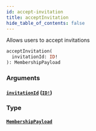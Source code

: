 ```yaml
---
id: accept-invitation
title: acceptInvitation
hide_table_of_contents: false
---
```



Allows users to accept invitations

```graphql
acceptInvitation(
  invitationId: ID!
): MembershipPayload
```


### Arguments

#### [`invitationId`](#) ([`ID!`](/swapi/scalars/id))




### Type

#### [`MembershipPayload`](/swapi/objects/membership-payload)
